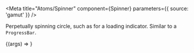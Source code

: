 
<Meta
  title="Atoms/Spinner"
  component={Spinner}
  parameters={{ source: 'gamut' }}
/>

Perpetually spinning circle, such as for a loading indicator. Similar to a
`ProgressBar`.

<Canvas>
  <Story name="Spinner">
    {(args) => <Spinner size={text('size', '5em')} />}
  </Story>
</Canvas>

<Props of={Spinner} />
